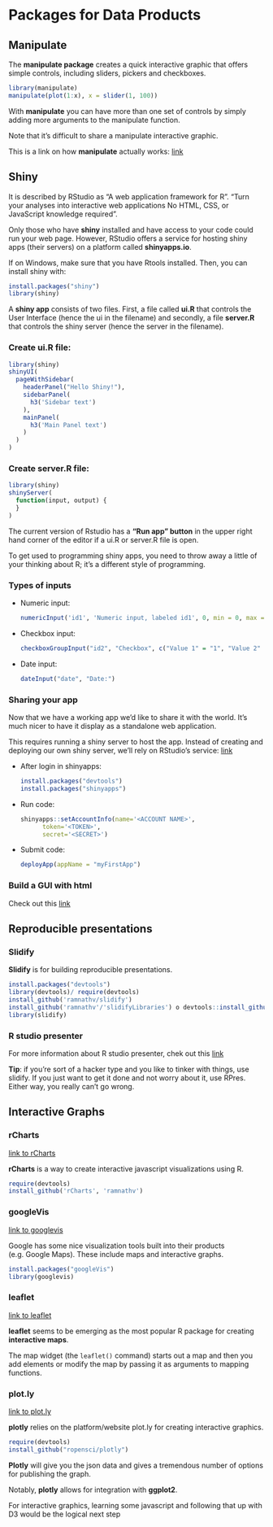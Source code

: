 # Packages for Data Products

## Manipulate
The **manipulate package** creates a quick interactive graphic that offers simple controls, including sliders, pickers and checkboxes.

``` R
library(manipulate) 
manipulate(plot(1:x), x = slider(1, 100))
```
With **manipulate** you can have more than one set of controls by simply adding more arguments to the manipulate function.

Note that it’s difficult to share a manipulate interactive graphic.

This is a link on how **manipulate** actually works: [link](https://support.rstudio.com/hc/en-us/articles/200551906-Interactive-Plotting-with-Manipulate)

## Shiny
It is described by RStudio as “A web application framework for R”. “Turn your analyses into interactive web applications No HTML, CSS, or JavaScript knowledge required”.

Only those who have **shiny** installed and have access to your code could run your web page. However, RStudio offers a service for hosting shiny apps (their servers) on a platform called **shinyapps.io**.

If on Windows, make sure that you have Rtools installed. Then, you can install shiny with:

``` R
install.packages("shiny") 
library(shiny)
```
A **shiny app** consists of two files. First, a file called **ui.R** that controls the User Interface (hence the ui in the filename) and secondly, a file **server.R** that controls the shiny server (hence the server in the filename).

### Create ui.R file:

``` R
library(shiny)
shinyUI(
  pageWithSidebar( 
    headerPanel("Hello Shiny!"), 
    sidebarPanel( 
      h3('Sidebar text')
    ),
    mainPanel( 
      h3('Main Panel text')
    )
  )
)
```

### Create server.R file:

``` R
library(shiny) 
shinyServer( 
  function(input, output) {
  }
)
```

The current version of Rstudio has a **“Run app” button** in the upper right hand corner of the editor if a ui.R or server.R file is open.

To get used to programming shiny apps, you need to throw away a little of your thinking about R; it’s a different style of programming.

### Types of inputs

-   Numeric input:

    ``` R
    numericInput('id1', 'Numeric input, labeled id1', 0, min = 0, max = 10, step= 1)
    ```
-   Checkbox input:

    ``` R
    checkboxGroupInput("id2", "Checkbox", c("Value 1" = "1", "Value 2" = "2", "Value 3" = "3"))
    ```

-   Date input:
    
    ``` R
    dateInput("date", "Date:")
    ```

### Sharing your app
Now that we have a working app we’d like to share it with the world. It’s much nicer to have it display as a standalone web application. 

This requires running a shiny server to host the app. Instead of creating and deploying our own shiny server, we’ll rely on RStudio’s service: [link](https://www.shinyapps.io/)

-   After login in shinyapps:

    ``` R
    install.packages("devtools")
    install.packages("shinyapps")
    ```
-   Run code:

    ``` R
    shinyapps::setAccountInfo(name='<ACCOUNT NAME>', 
          token='<TOKEN>', 
          secret='<SECRET>')
    ```

-   Submit code:

    ``` R
    deployApp(appName = "myFirstApp")
    ```

### Build a GUI with html
Check out this [link](https://shiny.rstudio.com/articles/html-ui.html)

## Reproducible presentations
### Slidify
**Slidify** is for building reproducible presentations.

``` R
install.packages("devtools") 
library(devtools)/ require(devtools)
install_github('ramnathv/slidify')
install_github('ramnathv'/'slidifyLibraries') o devtools::install_github(pkgs, force = TRUE)
library(slidify)
```
### R studio presenter
For more information about R studio presenter, chek out this [link](https://suppor.rstudio.com/hc/en-us/articles/200486468-Authoring-R-Presentations)

**Tip**: if you’re sort of a hacker type and you like to tinker with things, use slidify. If you just want to get it done and not worry about it, use RPres. Either way, you really can’t go wrong.

## Interactive Graphs
### rCharts
[link to rCharts](https://ramnathv.github.io/rCharts/)

**rCharts** is a way to create interactive javascript visualizations using R.

``` R
require(devtools) 
install_github('rCharts', 'ramnathv')
```
### googleVis
[link to googlevis](https://cran.r-project.org/web/packages/googleVis/vignettes/googleVis_examples.html)

Google has some nice visualization tools built into their products (e.g. Google Maps). These include maps and interactive graphs.  

``` R
install.packages("googleVis")
library(googlevis)
```

### leaflet
[link to leaflet](https://rstudio.github.io/leaflet/)

**leaflet** seems to be emerging as the most popular R package for creating **interactive maps**.

The map widget (the `leaflet()` command) starts out a map and then you add elements or modify the map by passing it as arguments to mapping functions. 

### plot.ly
[link to plot.ly](https://plot.ly)

**plotly** relies on the platform/website plot.ly for creating interactive graphics. 

``` R
require(devtools) 
install_github("ropensci/plotly")
```

**Plotly** will give you the json data and gives a tremendous number of options for publishing the graph.

Notably, **plotly** allows for integration with **ggplot2**. 

For interactive graphics, learning some javascript and following that up with D3 would be the logical next step
